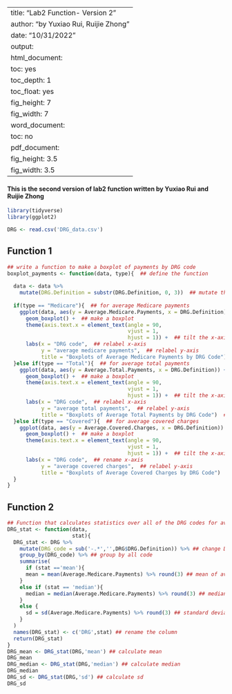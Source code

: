 
---
title: "Lab2 Function- Version 2"
author: "by Yuxiao Rui, Ruijie Zhong"
date: "10/31/2022"
output:
  html_document:
    toc: yes
    toc_depth: 1
    toc_float: yes
    fig_height: 7
    fig_width: 7
  word_document:
    toc: no
  pdf_document:
    fig_height: 3.5
    fig_width: 3.5
---

#### This is the second version of lab2 function written by Yuxiao Rui and Ruijie Zhong

```r
library(tidyverse)
library(ggplot2)
```

```r
DRG <- read.csv('DRG_data.csv')
```

## Function 1
```r
## write a function to make a boxplot of payments by DRG code
boxplot_payments <- function(data, type){  ## define the function
  
  data <- data %>%
    mutate(DRG.Definition = substr(DRG.Definition, 0, 3))  ## mutate the DRG definition to first 3 numbers
  
  if(type == "Medicare"){  ## for average Medicare payments
    ggplot(data, aes(y = Average.Medicare.Payments, x = DRG.Definition)) +  
      geom_boxplot() +  ## make a boxplot
      theme(axis.text.x = element_text(angle = 90, 
                                       vjust = 1, 
                                       hjust = 1)) +  ## tilt the x-axis
      labs(x = "DRG code",  ## relabel x-axis
           y = "average medicare payments",  ## relabel y-axis
           title = "Boxplots of Average Medicare Payments by DRG Code")  ## rename the title
  }else if(type == "Total"){  ## for average total payments
    ggplot(data, aes(y = Average.Total.Payments, x = DRG.Definition)) +  
      geom_boxplot() +  ## make a boxplot
      theme(axis.text.x = element_text(angle = 90, 
                                       vjust = 1, 
                                       hjust = 1)) +  ## tilt the x-axis
      labs(x = "DRG code",  ## relabel x-axis
           y = "average total payments",  ## relabel y-axis
           title = "Boxplots of Average Total Payments by DRG Code")  ## rename the title
  }else if(type == "Covered"){  ## for average covered charges
    ggplot(data, aes(y = Average.Covered.Charges, x = DRG.Definition)) +  
      geom_boxplot() +  ## make a boxplot
      theme(axis.text.x = element_text(angle = 90, 
                                       vjust = 1, 
                                       hjust = 1)) +  ## tilt the x-axis
      labs(x = "DRG code",  ## rename x-axis
           y = "average covered charges",  ## relabel y-axis
           title = "Boxplots of Average Covered Charges by DRG Code")  ## rename the title
  }
}
```

## Function 2
```r
## Function that calculates statistics over all of the DRG codes for average Medicare payments
DRG_stat <- function(data, 
                     stat){
  DRG_stat <- DRG %>%
    mutate(DRG_code = sub('-.*','',DRG$DRG.Definition)) %>% ## change DRG to 3-digit code
    group_by(DRG_code) %>% ## group by all code
    summarise(
      if (stat =='mean'){
      mean = mean(Average.Medicare.Payments) %>% round(3) ## mean of average Medicare payments
    }
    else if (stat == 'median'){
      median = median(Average.Medicare.Payments) %>% round(3) ## median of average Medicare payments
    }
    else {
      sd = sd(Average.Medicare.Payments) %>% round(3) ## standard deviation of average Medicare payments
    }
  ) 
  names(DRG_stat) <- c('DRG',stat) ## rename the column
  return(DRG_stat)
}
DRG_mean <- DRG_stat(DRG,'mean') ## calculate mean
DRG_mean
DRG_median <- DRG_stat(DRG,'median') ## calculate median
DRG_median
DRG_sd <- DRG_stat(DRG,'sd') ## calculate sd
DRG_sd
```
